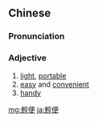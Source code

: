 {{also|轻便}}
==Chinese==
{{zh-forms|s=轻便}}

===Pronunciation===
{{zh-pron
|m=qīngbiàn
|c=hing1 bin6
|mn=khin-piān/twv:kheng-piān
|cat=a
}}

===Adjective===
{{zh-adj}}

# [[light]], [[portable]]
# [[easy]] and [[convenient]]
# [[handy]]

[[mg:輕便]]
[[ja:輕便]]